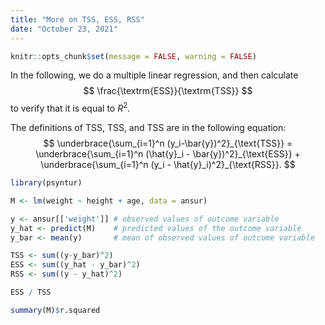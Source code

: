 ```yaml
---
title: "More on TSS, ESS, RSS"
date: "October 23, 2021"
---
```


```r
knitr::opts_chunk$set(message = FALSE, warning = FALSE)
```

In the following, we do a multiple linear regression, and then calculate
$$
\frac{\textrm{ESS}}{\textrm{TSS}}
$$
to verify that it is equal to $R^2$.

The definitions of $\textrm{TSS}$, $\textrm{TSS}$, and $\textrm{TSS}$ are in the following equation:
$$
\underbrace{\sum_{i=1}^n (y_i-\bar{y})^2}_{\text{TSS}} = \underbrace{\sum_{i=1}^n (\hat{y}_i - \bar{y})^2}_{\text{ESS}} + \underbrace{\sum_{i=1}^n (y_i - \hat{y}_i)^2}_{\text{RSS}}.
$$

```r
library(psyntur)

M <- lm(weight ~ height + age, data = ansur)

y <- ansur[['weight']] # observed values of outcome variable
y_hat <- predict(M)    # predicted values of the outcome variable
y_bar <- mean(y)       # mean of observed values of outcome variable

TSS <- sum((y-y_bar)^2)
ESS <- sum((y_hat - y_bar)^2)
RSS <- sum((y - y_hat)^2)

ESS / TSS

summary(M)$r.squared
```

